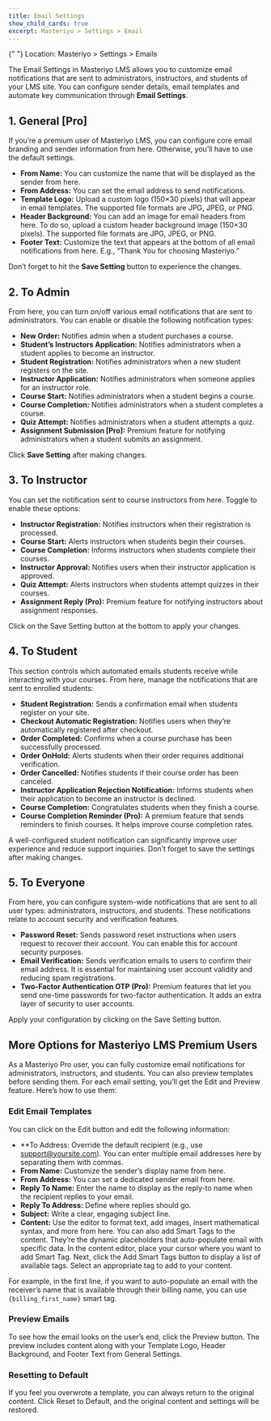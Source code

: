 ```yaml
---
title: Email Settings
show_child_cards: true
excerpt: Masteriyo > Settings > Email
---
```


<Callout>
  {" "}  
  Location: Masteriyo > Settings > Emails
</Callout>


The Email Settings in Masteriyo LMS allows you to customize email notifications that are sent to administrators, instructors, and students of your LMS site. You can configure sender details, email templates and automate key communication through **Email Settings**.  

## 1. General [Pro]  

If you’re a premium user of Masteriyo LMS, you can configure core email branding and sender information from here. Otherwise, you’ll have to use the default settings.   
  - **From Name:** You can customize the name that will be displayed as the sender from here.  
  - **From Address:** You can set the email address to send notifications.  
  - **Template Logo:** Upload a custom logo (150×30 pixels) that will appear in email templates. The supported file formats are JPG, JPEG, or PNG.    
  - **Header Background:** You can add an image for email headers from here. To do so, upload a custom header background image (150×30 pixels). The supported file formats are JPG, JPEG, or PNG.    
  - **Footer Text:** Customize the text that appears at the bottom of all email notifications from here. E.g., “Thank You for choosing Masteriyo.”    

Don’t forget to hit the **Save Setting** button to experience the changes.   

## 2. To Admin    

From here, you can turn on/off various email notifications that are sent to administrators. You can enable or disable the following notification types:    
 - **New Order:** Notifies admin when a student purchases a course.    
 - **Student’s Instructors Application:** Notifies administrators when a student applies to become an instructor.    
 - **Student Registration:** Notifies administrators when a new student registers on the site.    
 - **Instructor Application:** Notifies administrators when someone applies for an instructor role.    
 - **Course Start:** Notifies administrators when a student begins a course.    
 - **Course Completion:** Notifies administrators when a student completes a course.    
 - **Quiz Attempt:** Notifies administrators when a student attempts a quiz.    
 - **Assignment Submission [Pro]:** Premium feature for notifying administrators when a student submits an assignment.  

Click **Save Setting** after making changes.    

## 3.	To Instructor
You can set the notification sent to course instructors from here. Toggle to enable these options:    
  - **Instructor Registration:** Notifies instructors when their registration is processed.  
  - **Course Start:** Alerts instructors when students begin their courses.  
  - **Course Completion:** Informs instructors when students complete their courses.  
  - **Instructor Approval:** Notifies users when their instructor application is approved.  
  - **Quiz Attempt:** Alerts instructors when students attempt quizzes in their courses.  
  - **Assignment Reply (Pro):** Premium feature for notifying instructors about assignment responses.  

Click on the Save Setting button at the bottom to apply your changes.  

## 4.	To Student  
This section controls which automated emails students receive while interacting with your courses. From here, manage the notifications that are sent to enrolled students:  
  - **Student Registration:** Sends a confirmation email when students register on your site.  
  - **Checkout Automatic Registration:** Notifies users when they’re automatically registered after checkout.  
  - **Order Completed:** Confirms when a course purchase has been successfully processed.  
  - **Order OnHold:** Alerts students when their order requires additional verification.  
  - **Order Cancelled:** Notifies students if their course order has been canceled.  
  - **Instructor Application Rejection Notification:** Informs students when their application to become an instructor is declined.	  
  - **Course Completion:** Congratulates students when they finish a course.  
  - **Course Completion Reminder (Pro):** A premium feature that sends reminders to finish courses. It helps improve course completion rates.  

A well-configured student notification can significantly improve user experience and reduce support inquiries. Don’t forget to save the settings after making changes. 

## 5.	To Everyone  

From here, you can configure system-wide notifications that are sent to all user types: administrators, instructors, and students. These notifications relate to account security and verification features.   

  - **Password Reset:** Sends password reset instructions when users request to recover their account. You can enable this for account security purposes.  
  - **Email Verification:** Sends verification emails to users to confirm their email address. It is essential for maintaining user account validity and reducing spam registrations.  
  - **Two-Factor Authentication OTP (Pro):** Premium features that let you send one-time passwords for two-factor authentication. It adds an extra layer of security to user accounts.  

Apply your configuration by clicking on the Save Setting button.     


## More Options for Masteriyo LMS Premium Users
As a Masteriyo Pro user, you can fully customize email notifications for administrators, instructors, and students. You can also preview templates before sending them. For each email setting, you’ll get the Edit and Preview feature. Here’s how to use them:  

### Edit Email Templates
You can click on the Edit button and edit the following information:  
  - **To Address: Override the default recipient (e.g., use support@yoursite.com). You can enter multiple email addresses here by separating them with commas.   
  - **From Name:** Customize the sender’s display name from here.  
  - **From Address:** You can set a dedicated sender email from here.  
  - **Reply To Name:** Enter the name to display as the reply-to name when the recipient replies to your email.  
  - **Reply To Address:** Define where replies should go.  
  - **Subject:** Write a clear, engaging subject line.  
  - **Content:** Use the editor to format text, add images, insert mathematical syntax, and more from here. You can also add  Smart Tags to the content. They’re the dynamic placeholders that auto-populate email with specific data. In the content editor, place your cursor where you want to add Smart Tag. Next, click the Add Smart Tags button to display a list of available tags. Select an appropriate tag to add to your content.   

For example, in the first line, if you want to auto-populate an email with the receiver’s name that is available through their billing name, you can use `{billing_first_name}` smart tag.  

### Preview Emails  

To see how the email looks on the user’s end, click the Preview button. The preview includes content along with your Template Logo, Header Background, and Footer Text from General Settings.  

### Resetting to Default  
If you feel you overwrote a template, you can always return to the original content. Click Reset to Default, and the original content and settings will be restored.


